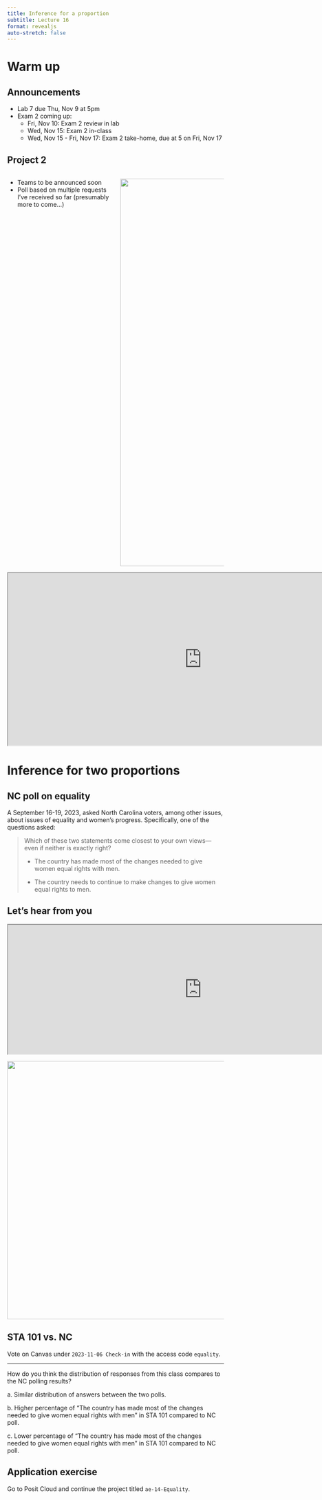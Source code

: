 ```yaml
---
title: Inference for a proportion
subtitle: Lecture 16
format: revealjs
auto-stretch: false
---
```


# Warm up

## Announcements

-   Lab 7 due Thu, Nov 9 at 5pm
-   Exam 2 coming up:
    -   Fri, Nov 10: Exam 2 review in lab
    -   Wed, Nov 15: Exam 2 in-class
    -   Wed, Nov 15 - Fri, Nov 17: Exam 2 take-home, due at 5 on Fri, Nov 17

## Project 2 {.smaller}

::: columns
::: {.column width="50%"}
-   Teams to be announced soon
-   Poll based on multiple requests I've received so far (presumably more to come...)
:::

::: {.column width="50%"}
![](images/slido.png){width="899"}
:::
:::

```{=html}
<iframe src="https://app.sli.do/event/61VdeTA3pDq7bEGb2kruAG/embed/polls/eea18cd7-1840-4975-812e-641336458c49" width="900" height="400"></iframe>
```
# Inference for two proportions

## NC poll on equality

A September 16-19, 2023, asked North Carolina voters, among other issues, about issues of equality and women's progress. Specifically, one of the questions asked:

> Which of these two statements come closest to your own views---even if neither is exactly right?
>
> -   The country has made most of the changes needed to give women equal rights with men.
>
> -   The country needs to continue to make changes to give women equal rights to men.

## Let's hear from you

```{=html}
<iframe src="https://app.sli.do/event/61VdeTA3pDq7bEGb2kruAG/embed/polls/86e56b37-7562-4a45-b51d-7c95137c9e73" width="900" height="300"></iframe>
```
![](images/slido.png){fig-align="center" width="599"}

## STA 101 vs. NC

::: task
Vote on Canvas under `2023-11-06 Check-in` with the access code `equality`.

------------------------------------------------------------------------

How do you think the distribution of responses from this class compares to the NC polling results?

a\. Similar distribution of answers between the two polls.

b\. Higher percentage of "The country has made most of the changes needed to give women equal rights with men" in STA 101 compared to NC poll.

c\. Lower percentage of "The country has made most of the changes needed to give women equal rights with men" in STA 101 compared to NC poll.
:::

## Application exercise

::: task
Go to Posit Cloud and continue the project titled `ae-14-Equality`.
:::
